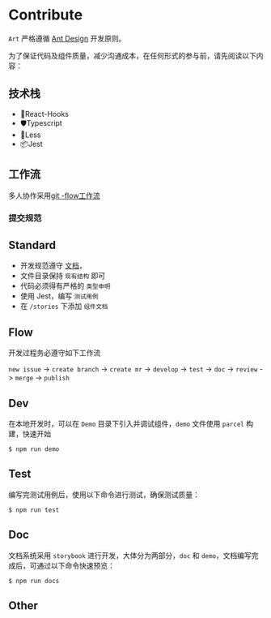 
<Meta title="文档|参与贡献" />


# Contribute

`Art` 严格遵循 [Ant Design](https://ant.design/docs/spec/proximity-cn) 开发原则。

为了保证代码及组件质量，减少沟通成本，在任何形式的参与前，请先阅读以下内容：




## 技术栈

- 🌈React-Hooks
- 🛡Typescript
- 🎨Less
- 📦Jest


## 工作流

多人协作采用[git -flow工作流](https://www.git-tower.com/learn/git/ebook/cn/command-line/advanced-topics/git-flow)


### 提交规范




## Standard

- 开发规范遵守 [文档]()，
- 文件目录保持 `现有结构` 即可
- 代码必须得有严格的 `类型申明`
- 使用 Jest，编写 `测试用例`
- 在 `/stories` 下添加 `组件文档`

## Flow

开发过程务必遵守如下工作流

`new issue` -> `create branch` -> `create mr` -> `develop` -> `test` -> `doc` -> `review` -> `merge` -> `publish`

## Dev

在本地开发时，可以在 `Demo` 目录下引入并调试组件，`demo` 文件使用 `parcel` 构建，快速开始

```
$ npm run demo
```

## Test

编写完测试用例后，使用以下命令进行测试，确保测试质量：

```
$ npm run test
```

## Doc

文档系统采用 `storybook` 进行开发，大体分为两部分，`doc` 和 `demo`，文档编写完成后，可通过以下命令快速预览：

```
$ npm run docs
```

## Other

